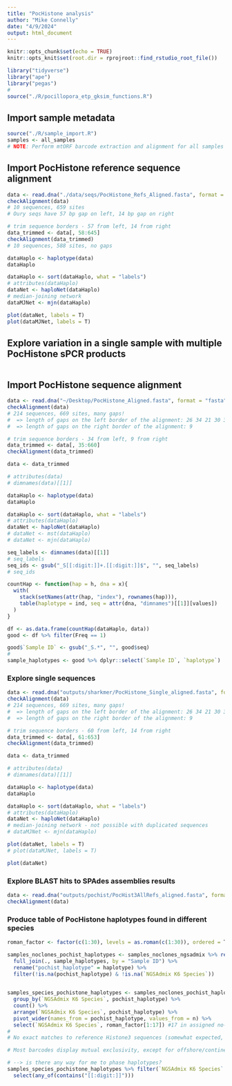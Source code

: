 ```yaml
---
title: "PocHistone analysis"
author: "Mike Connelly"
date: "4/9/2024"
output: html_document
---
```


```r
knitr::opts_chunk$set(echo = TRUE)
knitr::opts_knit$set(root.dir = rprojroot::find_rstudio_root_file())
```
```r
library("tidyverse")
library("ape")
library("pegas")
#
source("./R/pocillopora_etp_gksim_functions.R")
```

## Import sample metadata
```r
source("./R/sample_import.R")
samples <- all_samples
# NOTE: Perform mtORF barcode extraction and alignment for all samples before clone correction
```

## Import PocHistone reference sequence alignment 
```r
data <- read.dna("./data/seqs/PocHistone_Refs_Aligned.fasta", format = "fasta")
checkAlignment(data)
# 10 sequences, 659 sites
# Oury seqs have 57 bp gap on left, 14 bp gap on right 

# trim sequence borders - 57 from left, 14 from right
data_trimmed <- data[, 58:645]
checkAlignment(data_trimmed)
# 10 sequences, 588 sites, no gaps
```
```r
dataHaplo <- haplotype(data)
dataHaplo
```
```r
dataHaplo <- sort(dataHaplo, what = "labels")
# attributes(dataHaplo)
dataNet <- haploNet(dataHaplo)
# median-joining network
dataMJNet <- mjn(dataHaplo)
```
```r
plot(dataNet, labels = T)
plot(dataMJNet, labels = T)
```
## Explore variation in a single sample with multiple PocHistone sPCR products
```r

```


## Import PocHistone sequence alignment 
```r
data <- read.dna("~/Desktop/PocHistone_Aligned.fasta", format = "fasta")
checkAlignment(data)
# 214 sequences, 669 sites, many gaps!
#  => length of gaps on the left border of the alignment: 26 34 21 30 3 0 
#  => length of gaps on the right border of the alignment: 9

# trim sequence borders - 34 from left, 9 from right
data_trimmed <- data[, 35:660]
checkAlignment(data_trimmed)

data <- data_trimmed

# attributes(data)
# dimnames(data)[[1]]
```
```r
dataHaplo <- haplotype(data)
dataHaplo
```
```r
dataHaplo <- sort(dataHaplo, what = "labels")
# attributes(dataHaplo)
dataNet <- haploNet(dataHaplo)
# dataNet <- mst(dataHaplo)
# dataNet <- mjn(dataHaplo)
```
```r
seq_labels <- dimnames(data)[[1]]
# seq_labels
seq_ids <- gsub("_S[[:digit:]]+.[[:digit:]]$", "", seq_labels)
# seq_ids
```
```r
countHap <- function(hap = h, dna = x){
  with(
    stack(setNames(attr(hap, "index"), rownames(hap))),
    table(haplotype = ind, seq = attr(dna, "dimnames")[[1]][values])
  )
}
```
```r
df <- as.data.frame(countHap(dataHaplo, data))
good <- df %>% filter(Freq == 1)
```
```r
good$`Sample ID` <- gsub("_S.*", "", good$seq)
#
sample_haplotypes <- good %>% dplyr::select(`Sample ID`, `haplotype`)
```

### Explore single sequences
```r
data <- read.dna("outputs/sharkmer/PocHistone_Single_aligned.fasta", format = "fasta")
checkAlignment(data)
# 214 sequences, 669 sites, many gaps!
#  => length of gaps on the left border of the alignment: 26 34 21 30 3 0 
#  => length of gaps on the right border of the alignment: 9

# trim sequence borders - 60 from left, 14 from right
data_trimmed <- data[, 61:653]
checkAlignment(data_trimmed)

data <- data_trimmed

# attributes(data)
# dimnames(data)[[1]]
```


```r
dataHaplo <- haplotype(data)
dataHaplo
```
```r
dataHaplo <- sort(dataHaplo, what = "labels")
# attributes(dataHaplo)
dataNet <- haploNet(dataHaplo)
# median-joining network - not possible with duplicated sequences
# dataMJNet <- mjn(dataHaplo)
```
```r
plot(dataNet, labels = T)
# plot(dataMJNet, labels = T)
```

```r
plot(dataNet)
```

### Explore BLAST hits to SPAdes assemblies results
```r
data <- read.dna("outputs/pochist/PocHist3AllRefs_aligned.fasta", format = "fasta")
checkAlignment(data)
```


### Produce table of PocHistone haplotypes found in different species
```r
roman_factor <- factor(c(1:30), levels = as.roman(c(1:30)), ordered = T)

samples_noclones_pochist_haplotypes <- samples_noclones_ngsadmix %>% rename("mtorf_haplotype" = haplotype) %>% 
  full_join(., sample_haplotypes, by = "Sample ID") %>% 
  rename("pochist_haplotype" = haplotype) %>%
  filter(!is.na(pochist_haplotype) & !is.na(`NGSAdmix K6 Species`)) 
  

samples_species_pochistone_haplotypes <- samples_noclones_pochist_haplotypes %>%
  group_by(`NGSAdmix K6 Species`, pochist_haplotype) %>% 
  count() %>% 
  arrange(`NGSAdmix K6 Species`, pochist_haplotype) %>% 
  pivot_wider(names_from = pochist_haplotype, values_from = n) %>% 
  select(`NGSAdmix K6 Species`, roman_factor[1:17]) #17 in assigned no-clones, 27 in total
#
# No exact matches to reference Histone3 sequences (somewhat expected, samples are from different locations)

# Most barcodes display mutual exclusivity, except for offshore/continental P. grandis (4 shared haplotypes, 8 unique to continental, 4 unique to offshore, only 1 haplotype for P. effusa (1 sample) and P. verrucosa 3a)

# --> is there any way for me to phase haplotypes?
samples_species_pochistone_haplotypes %>% filter(`NGSAdmix K6 Species` == "P. effusa") #%>%
  select(any_of(contains("[[:digit:]]")))
```

